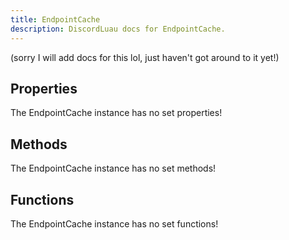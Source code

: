 ```yaml
---
title: EndpointCache
description: DiscordLuau docs for EndpointCache.
---
```

[//]: # (This file was automatically compiled through the Generator luau code under this repository)
[//]: # (if you want to edit the documentation of discord-luau, please write changes)
[//]: # (to the discord-luau repository itself, we extract the comments from discord-luau and translate)
[//]: # (them into markdown files that Nextra can interpret!)

(sorry I will add docs for this lol, just haven't got around to it yet!)

[//]: # (----- DOCUMENT PROPERTIES ----- )

## Properties

The EndpointCache instance has no set properties!

[//]: # (----- DOCUMENT METHODS ----- )

## Methods

The EndpointCache instance has no set methods!

[//]: # (----- DOCUMENT FUNCTIONS ----- )

## Functions

The EndpointCache instance has no set functions!

